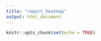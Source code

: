 ```yaml
---
title: "report_heatmap"
output: html_document
---
```


```r
knitr::opts_chunk$set(echo = TRUE)
```







